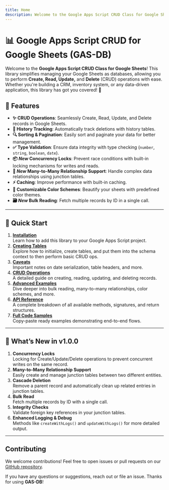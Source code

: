 ```yaml
---
title: Home
description: Welcome to the Google Apps Script CRUD Class for Google Sheets documentation.
---
```


# 📊 Google Apps Script CRUD for Google Sheets (GAS-DB)

Welcome to the **Google Apps Script CRUD Class for Google Sheets**! This library simplifies managing your Google Sheets as databases, allowing you to perform **Create, Read, Update,** and **Delete** (CRUD) operations with ease. Whether you're building a CRM, inventory system, or any data-driven application, this library has got you covered! 🚀

## 🌟 Features

- **✨ CRUD Operations**: Seamlessly Create, Read, Update, and Delete records in Google Sheets.
- **📜 History Tracking**: Automatically track deletions with history tables.
- **🔍 Sorting & Pagination**: Easily sort and paginate your data for better management.
- **✅ Type Validation**: Ensure data integrity with type checking (`number`, `string`, `boolean`, `date`).
- **📦 _New_ Concurrency Locks**: Prevent race conditions with built-in locking mechanisms for writes and reads.
- **🔗 _New_ Many-to-Many Relationship Support**: Handle complex data relationships using junction tables.
- **⚡️ Caching**: Improve performance with built-in caching.
- **🎨 Customizable Color Schemes**: Beautify your sheets with predefined color themes.
- **🗃 _New_ Bulk Reading**: Fetch multiple records by ID in a single call.

---

## 📖 Quick Start

1. **[Installation](/installation)**  
   Learn how to add this library to your Google Apps Script project.
2. **[Creating Tables](/create-tables)**  
   Explore how to initialize, create tables, and put them into the schema context to then perform basic CRUD ops.
3. **[Caveats](/caveats)**  
   Important notes on date serialization, table headers, and more.
4. **[CRUD Operations](/crud-operations)**  
   A detailed guide on creating, reading, updating, and deleting records.
5. **[Advanced Examples](https://use.docs.page/advanced-examples)**  
   Dive deeper into bulk reading, many-to-many relationships, color schemes, and more.
6. **[API Reference](https://use.docs.page/api-reference)**  
   A complete breakdown of all available methods, signatures, and return structures.
7. **[Full Code Samples](https://use.docs.page/examples)**  
   Copy-paste ready examples demonstrating end-to-end flows.

---

## 🚀 What’s New in v1.0.0

1. **Concurrency Locks**  
   Locking for Create/Update/Delete operations to prevent concurrent writes on the same record.
2. **Many-to-Many Relationship Support**  
   Easily create and manage junction tables between two different entities.
3. **Cascade Deletion**  
   Remove a parent record and automatically clean up related entries in junction tables.
4. **Bulk Read**  
   Fetch multiple records by ID with a single call.
5. **Integrity Checks**  
   Validate foreign key references in your junction tables.
6. **Enhanced Logging & Debug**  
   Methods like `createWithLogs()` and `updateWithLogs()` for more detailed output.

---

## Contributing

We welcome contributions! Feel free to open issues or pull requests on our [GitHub repository](https://github.com/DanielZamb/crud-for-sheets/).

If you have any questions or suggestions, reach out or file an issue. Thanks for using **GAS-DB**!